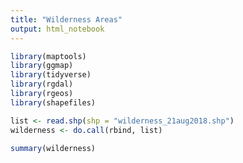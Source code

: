 ```yaml
---
title: "Wilderness Areas"
output: html_notebook
---
```


```r
library(maptools)
library(ggmap)
library(tidyverse)
library(rgdal)
library(rgeos)
library(shapefiles)
```


```r
list <- read.shp(shp = "wilderness_21aug2018.shp")
wilderness <- do.call(rbind, list)
```


```r
summary(wilderness)
```

